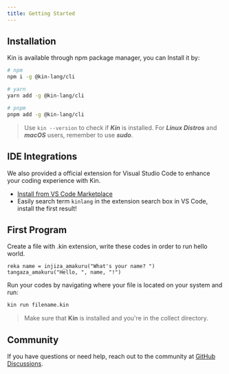 ```yaml
---
title: Getting Started
---
```


## Installation

Kin is available through npm package manager, you can Install it by:

```bash
# npm 
npm i -g @kin-lang/cli

# yarn
yarn add -g @kin-lang/cli

# pnpm
pnpm add -g @kin-lang/cli
```

> Use `kin --version` to check if **_Kin_** is installed.
> For **_Linux Distros_** and **_macOS_** users, remember to use **_sudo_**.

## IDE Integrations

We also provided a official extension for Visual Studio Code to enhance your coding experience with Kin.

- [Install from VS Code Marketplace](https://marketplace.visualstudio.com/items?itemName=pacifiquem.kinlang)
- Easily search term ```kinlang``` in the extension search box in VS Code, install the first result!

## First Program

Create a file with .kin extension, write these codes in order to run hello world.

```kin
reka name = injiza_amakuru("What's your name? ")
tangaza_amakuru("Hello, ", name, "!")
```

Run your codes by navigating where your file is located on your system and run:

```bash
kin run filename.kin
```

> Make sure that **Kin** is installed and you're in the collect directory.

## Community

If you have questions or need help, reach out to the community at [GitHub Discussions](https://github.com/kin-lang/kin/discussions).
